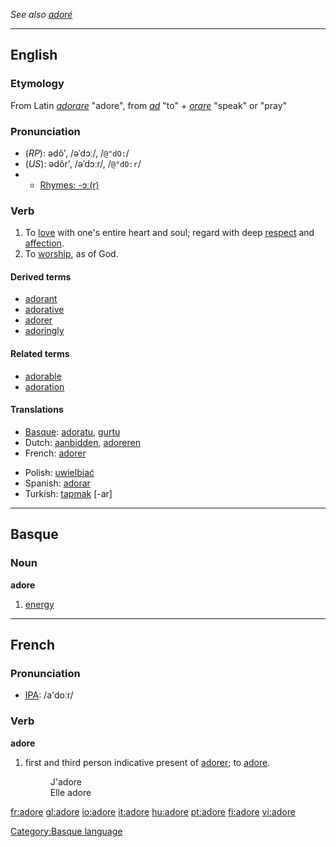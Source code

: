''See also [[adoré]]''

----

==English==
===Etymology===
From Latin ''[[adorare]]'' "adore", from ''[[ad]]'' "to" + ''[[orare]]'' "speak" or "pray"
===Pronunciation===
*(''RP''): ədô', /əˈdɔː/, /<tt>@"dO:</tt>/
*(''US''): ədôr', /əˈdɔːr/, /<tt>@"dO:r</tt>/
*{{audio|en-us-adore.ogg|Audio (US)}}
**[[rhymes:English:-ɔː(r)|Rhymes: -ɔː(r)]]

===Verb===
{{en-infl-reg-other-e|ador|e}}

# To [[love]] with one's entire heart and soul; regard with deep [[respect]] and [[affection]].
# To [[worship]], as of God.

====Derived terms====
* [[adorant]]
* [[adorative]]
* [[adorer]]
* [[adoringly]]

====Related terms====
* [[adorable]]
* [[adoration]]

====Translations====
{{top}}
*[[Basque]]: [[adoratu]], [[gurtu]]
*Dutch: [[aanbidden]], [[adoreren]]
*French: [[adorer]]
{{mid}}
*Polish: [[uwielbiać]]
*Spanish: [[adorar]]
*Turkish: [[tapmak]] [-ar]
{{bottom}}

----

==Basque==
===Noun===
'''adore'''

# [[energy]]

[[Category:Basque language]]

----

==French==
===Pronunciation===
*[[w:IPA|IPA]]: /a'doːr/
===Verb===
'''adore'''

#first and third person indicative present of [[adorer]]; to [[adore]].
#:J'adore
#:Elle adore

[[fr:adore]]
[[gl:adore]]
[[io:adore]]
[[it:adore]]
[[hu:adore]]
[[pt:adore]]
[[fi:adore]]
[[vi:adore]]